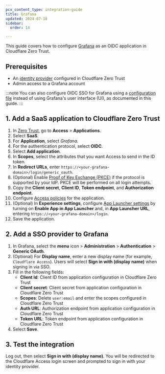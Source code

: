 ```yaml
---
pcx_content_type: integration-guide
title: Grafana
updated: 2024-07-18
sidebar:
  order: 14

---
```


This guide covers how to configure [Grafana](https://grafana.com/docs/grafana/latest/setup-grafana/configure-security/configure-authentication/generic-oauth/) as an OIDC application in Cloudflare Zero Trust.

## Prerequisites

* An [identity provider](/cloudflare-one/identity/idp-integration/) configured in Cloudflare Zero Trust
* Admin access to a Grafana account

:::note
You can also configure OIDC SSO for Grafana using a [configuration file](https://grafana.com/docs/grafana/latest/setup-grafana/configure-security/configure-authentication/generic-oauth/#configure-generic-oauth-authentication-client-using-the-grafana-configuration-file) instead of using Grafana's user interface (UI), as documented in this guide.
:::

## 1. Add a SaaS application to Cloudflare Zero Trust

1. In [Zero Trust](https://one.dash.cloudflare.com), go to **Access** > **Applications**.
2. Select **SaaS**.
3. For **Application**, select *Grafana*.
4. For the authentication protocol, select **OIDC**.
5. Select **Add application**.
6. In **Scopes**, select the attributes that you want Access to send in the ID token.
7. In **Redirect URLs**, enter `https://<your-grafana-domain>/login/generic_oauth`.
8. (Optional) Enable [Proof of Key Exchange (PKCE)](https://www.oauth.com/oauth2-servers/pkce/) if the protocol is supported by your IdP. PKCE will be performed on all login attempts.
9. Copy the **Client secret**, **Client ID**, **Token endpoint**, and **Authorization endpoint**.
10. Configure [Access policies](/cloudflare-one/policies/access/) for the application.
11. (Optional) In **Experience settings**, configure [App Launcher settings](/cloudflare-one/applications/app-launcher/) by turning on **Enable App in App Launcher** and, in **App Launcher URL**, entering `https://<your-grafana-domain>/login`.
12. Save the application.

## 2. Add a SSO provider to Grafana

1. In Grafana, select the **menu** icon > **Administration** > **Authentication** > **Generic OAuth**.
2. (Optional) For **Display name**, enter a new display name (for example, `Cloudflare Access`). Users will select **Sign in with (display name)** when signing in via SSO.
3. Fill in the following fields:
   * **Client Id**: Client ID from application configuration in Cloudflare Zero Trust
   * **Client secret**: Client secret from application configuration in Cloudflare Zero Trust
   * **Scopes**: Delete `user:email` and enter the scopes configured in Cloudflare Zero Trust
   * **Auth URL**: Authorization endpoint from application configuration in Cloudflare Zero Trust
   * **Token URL**: Token endpoint from application configuration in Cloudflare Zero Trust
4. Select **Save**.

## 3. Test the integration

Log out, then select **Sign in with (display name)**. You will be redirected to the Cloudflare Access login screen and prompted to sign in with your identity provider.

